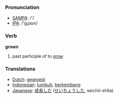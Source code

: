 === Pronunciation ===
*[[w:SAMPA|SAMPA]]: /'/
*[[w:IPA|IPA]]: /'gɻɔʊn/

=== Verb ===

'''grown'''

# past participle of to [[grow]]

=== Translations ===
*[[Dutch]]: [[gegroeid]]
*[[Indonesian]]: [[tumbuh]], [[kembang|berkembang]]
*[[Japanese]]: [[成長]]した ([[せいちょう]]した, seichō-shita)